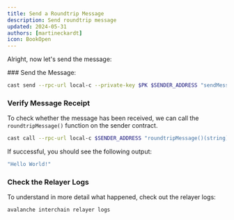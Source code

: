 ```yaml
---
title: Send a Roundtrip Message
description: Send roundtrip message
updated: 2024-05-31
authors: [martineckardt]
icon: BookOpen
---
```


Alright, now let's send the message:

<Steps>
<Step>
### Send the Message:

```bash 
cast send --rpc-url local-c --private-key $PK $SENDER_ADDRESS "sendMessage(address)" $RECEIVER_ADDRESS
```

</Step>
<Step>

### Verify Message Receipt

To check whether the message has been received, we can call the `roundtripMessage()` function on the sender contract. 

```bash
cast call --rpc-url local-c $SENDER_ADDRESS "roundtripMessage()(string)"
```
If successful, you should see the following output:
```bash
"Hello World!"
```

</Step>
<Step>

### Check the Relayer Logs

To understand in more detail what happened, check out the relayer logs:

```bash
avalanche interchain relayer logs
```


</Step>
</Steps>
